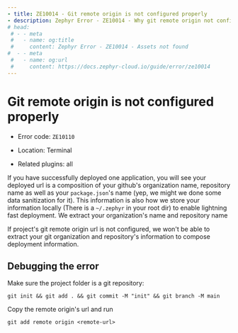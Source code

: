 ```yaml
--- 
- title: ZE10014 - Git remote origin is not configured properly 
- description: Zephyr Error - ZE10014 - Why git remote origin not configured properly will cause error and how to troubleshoot this
# head: 
 # - - meta
 #   - name: og:title
 #     content: Zephyr Error - ZE10014 - Assets not found 
#  - - meta
 #   - name: og:url 
 #     content: https://docs.zephyr-cloud.io/guide/error/ze10014
---
```


# Git remote origin is not configured properly

- Error code: `ZE10110`

- Location: Terminal

- Related plugins: all

If you have successfully deployed one application, you will see your deployed url is a composition of your github's organization name, repository name as well as your `package.json`'s name (yep, we might we done some data sanitization for it). This information is also how we store your information locally (There is a `~/.zephyr` in your root dir) to enable lightning fast deployment. We extract your organization's name and repository name 

If project's git remote origin url is not configured, we won't be able to extract your git organization and repository's information to compose deployment information. 

## Debugging the error

Make sure the project folder is a git repository:

```
git init && git add . && git commit -M "init" && git branch -M main
```

Copy the remote origin's url and run 

```
git add remote origin <remote-url>
```
